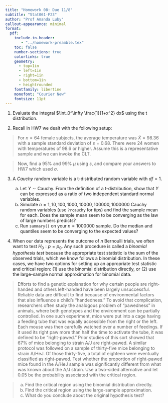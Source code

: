 ```yaml
---
title: "Homework 08: Due 11/8"
subtitle: "Stat061-F23"
author: "Prof Amanda Luby"
callout-appearance: minimal
format:
  pdf:
    include-in-header: 
       - "../homework-preamble.tex"
    toc: false
    number-sections: true
    colorlinks: true
    geometry:
      - top=1in
      - left=1in
      - right=1in
      - bottom=1in
      - heightrounded
    fontfamily: libertine
    monofont: "Courier New"
    fontsize: 11pt
---
```


1. Evaluate the integral $\int_0^\infty \frac{1}{1+x^2} dx$ using the t distribution. 

2. Recall in HW7 we dealt with the following setup: 

>For $n=64$ female subjects, the average temperature was $\bar{X} = 98.36$ with a sample standard deviation of $s = 0.68$. There were 24 women with temperatures of $98.6$ or higher. Assume this is a representative sample and we can invoke the CLT. 

>Now, find a 95% and 99% $\mu$ using $s$, and compare your answers to HW7 which used $\sigma$. 

3. A *Cauchy* random variable is a t-distributed random variable with $df = 1$. 

   (a) Let $Y \sim \text{Cauchy}$. From the definition of a t-distribution, show that $Y$ can be expressed as a ratio of two independent standard normal variables. 
   (b) Simulate $n = 1, 10, 100, 1000, 10000, 100000, 1000000$ Cauchy random variables (use `?rcauchy` for tips) and find the sample mean for each. Does the sample mean seem to be converging as the law of large numbers predicts? 
   (c) Run `summary()` on your $n=1000000$ sample. Do the median and quantiles seem to be converging to the expected values? 

4. When our data represents the outcome of $n$ Bernoulli trials, we often want to test $H_0: p = p_0$. Any such procedure is called a *binomial hypothesis test* because the appropriate test statistic is the sum of the observed trials, which we know follows a binomial distribution. In these cases, we have two options for setting up an appropriate test statistic and critical region: (1) use the binomial distribution directly, or (2) use the large-sample normal approximation for binomial data. 

> Efforts to find a genetic explanation for why certain people are right-handed and others left-handed have been largely unsuccessful. Reliable data are difficult to find because of environmental factors that also influence a child’s “handedness.” To avoid that complication, researchers often study the analogous problem of “pawedness” in animals, where both genotypes and the environment can be partially controlled. In one such experiment, mice were put into a cage having a feeding tube that was equally accessible from the right or the left. Each mouse was then carefully watched over a number of feedings. If it used its right paw more than half the time to activate the tube, it was defined to be “right-pawed.” Prior studies of this sort showed that 67% of mice belonging to strain A/J are right-pawed. A similar protocol was followed on a sample of thirty-five mice belonging to strain A/HeJ. Of those thirty-five, a total of eighteen were eventually classified as right-pawed. Test whether the proportion of right-pawed mice found in the A/HeJ sample was significantly different from what was known about the A/J strain. Use a two-sided alternative and let 0.05 be the probability associated with the critical region.

  > (a) Find the critical region using the binomial distribution directly.
  > (b) Find the critical region using the large-sample approximation. 
  > (c) What do you conclude about the original hypothesis test? 

